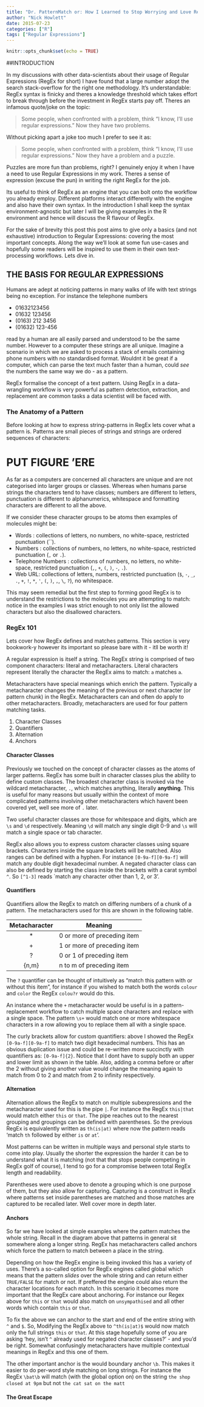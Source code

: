 ```yaml
---
title: "Dr. PatternMatch or: How I Learned to Stop Worrying and Love Regular Expressions"
author: "Nick Howlett"
date: 2015-07-23
categories: ["R"]
tags: ["Regular Expressions"]
---
```


```r
knitr::opts_chunk$set(echo = TRUE)
```

##INTRODUCTION

In my discussions with other data-scientists about their usage of Regular Expressions  (RegEx for short) I have found that a large number adopt the search stack-overflow for the right one methodology. It's understandable: RegEx syntax is finicky and theres a knowledge threshold which takes effort to break through before the investment in RegEx starts pay off. Theres an infamous quote/joke on the topic:

> Some people, when confronted with a problem, think 
“I know, I'll use regular expressions.”   Now they have two problems.

Without picking apart a joke too much I prefer to see it as: 

> Some people, when confronted with a problem, think 
“I know, I'll use regular expressions.”   Now they have a problem and a puzzle.

Puzzles are more fun than problems, right? I genuinely enjoy it when I have a need to use Regular Expressions in my work. Theres a sense of expression (excuse the pun) in writing the right RegEx for the job. 

Its useful to think of RegEx as an engine that you can bolt onto the workflow you already employ. Different platforms interact differently with the engine and also have their own syntax. In the introduction I shall keep the syntax environment-agnostic but later I will be giving examples in the R environment and hence will discuss the R flavour of RegEx. 

For the sake of brevity this post this post aims to give only a basics (and not exhaustive) introduction to Regular Expressions: covering the most important concepts. Along the way we'll look at some fun use-cases and hopefully some readers will be inspired to use them in their own text-processing workflows. Lets dive in.

## THE BASIS FOR REGULAR EXPRESSIONS 

Humans are adept at noticing patterns in many walks of life with text strings being no exception. For instance the telephone numbers 

* 01632123456
* 01632 123456
* \(0163)  212 3456 
* \(01632) 123-456

read by a human are all easily parsed and understood to be the same number. However to a computer these strings are all unique. Imagine a scenario in which we are asked to process a stack of emails containing phone numbers with no standardised format. Wouldnt it be great if a computer, which can parse the text much faster than a human, could *see* the numbers the same way we do - as a pattern.  

RegEx formalise the concept of a text pattern. Using RegEx in a data-wrangling workflow is very powerful as pattern detection, extraction, and replacement are common tasks a data scientist will be faced with.

### The Anatomy of a Pattern

Before looking at how to express string-patterns in RegEx lets cover what a pattern is. Patterns are small pieces of strings and strings are ordered sequences of characters:


# PUT FIGURE 'ERE


As far as a computers are concerned all characters are unique and are not categorised into larger groups or classes. Whereas when humans parse strings the characters tend to have classes; numbers are different to letters, punctuation is different to alphanumerics, whitespace and formatting characters are different to all the above.


If we consider these character groups to be atoms then examples of molecules might be:

* Words : collections of letters, no numbers, no white-space, restricted punctuation (``).
* Numbers : collections of numbers, no letters, no white-space, restricted punctuation (`,` or `.`).
* Telephone Numbers : collections of numbers, no letters, no white-space, restricted punctuation (`,`, `+`, `(`, `)`, `-`, `.`).
* Web URL: collections of letters, numbers, restricted punctuation (`$`, `-`, `_`, `.`, `+`, `!`, `*`, `'`, `(`, `)`, `,`, `\`, `?`), no whitespace.


This may seem remedial but the first step to forming good RegEx is to understand the restrictions to the molecules you are attempting to match: notice in the examples I was strict enough to not only list the allowed characters but also the disallowed characters.

### RegEx 101

Lets cover how RegEx defines and matches patterns. This section is very bookwork-y however its important so please bare with it - itll be worth it! 

A regular expression is itself a string. The RegEx string is comprised of two component characters: literal and metacharacters. Literal characters represent literally the character the RegEx aims to match: `a` matches `a`.

Metacharacters have special meanings which enrich the pattern. Typically a metacharacter changes the meaning of the previous or next character (or pattern chunk) in the RegEx. Metacharacters can and often do apply to other metacharacters. Broadly, metacharacters are used for four pattern matching tasks.

1. Character Classes
2. Quantifiers
3. Alternation
4. Anchors

#### Character Classes


Previously we touched on the concept of character classes as the atoms of larger patterns. RegEx has some built in character classes plus the ability to define custom classes. The broadest character class is invoked via the wildcard metacharacter, `.`, which matches anything, literally **anything**.  This is useful for many reasons but usually within the context of more complicated patterns involving other metacharacters which havent been covered yet, well see more of `.` later. 

Two useful character classes are those for whitespace and digits, which are `\s` and `\d` respectively. Meaning `\d` will match any single digit 0-9 and `\s` will match a single space or tab character. 


RegEx also allows you to express custom character classes using square brackets. Characters inside the square brackets will be matched. Also ranges can be defined with a hyphen. For instance `[0-9a-f][0-9a-f]` will match any double digit hexadecimal number. A negated character class can also be defined by starting the class inside the brackets with a carat symbol `^`. So `[^1-3]` reads `match any character other than 1, 2, or 3’.


#### Quantifiers

Quantifiers allow the RegEx to match on differing numbers of a chunk of a pattern. The metacharacters used for this are shown in the following table.


|Metacharacter |         Meaning           |
|:------------:|---------------------------|
|      *       |0 or more of preceding item|
|      +       |1 or more of preceding item|
|      ?       |0 or 1 of preceding item   |
|    {n,m}     |n to m of preceding item   |



The `?` quantifier can be thought of intuitively as “match this pattern with or without this item”, for instance if you wished to match both the words `colour` and `color` the RegEx `colou?r` would do this. 

An instance where the `+` metacharacter would be useful is in a pattern-replacement workflow to catch multiple space characters and replace with a single space. The pattern `\s+` would match one or more whitespace characters in a row allowing you to replace them all with a single space. 

The curly brackets allow for custom quantifiers: above I showed the RegEx `[0-9a-f][0-9a-f]` to match two digit hexadecimal numbers. This has an obvious duplication issue and could be re-written more succinctly with quantifiers as: `[0-9a-f]{2}`. Notice that I dont have to supply both an upper and lower limit as shown in the table. Also, adding a comma before or after the 2 without giving another value would change the meaning again to match from 0 to 2 and match from 2 to infinity respectively. 


#### Alternation

Alternation allows the RegEx to match on multiple subexpressions and the metacharacter used for this is the pipe `|`. For instance the RegEx `this|that` would match either `this` or `that`. The pipe reaches out to the nearest grouping and groupings can be defined with parentheses. So the previous RegEx is equivalently written as `th(is|at)` where now the pattern reads 'match `th` followed by either `is` or `at`'. 

Most patterns can be written in multiple ways and personal style starts to come into play. Usually the shorter the expression the harder it can be to understand what it is matching (not that that stops people competing in RegEx golf of course), I tend to go for a compromise between total RegEx length and readability.

Parentheses were used above to denote a grouping which is one purpose of them, but they also allow for capturing. Capturing is a construct in RegEx where patterns set inside parentheses are matched and those matches are captured to be recalled later. Well cover more in depth later.

#### Anchors

So far we have looked at simple examples where the pattern matches the whole string. Recall in the diagram above that patterns in general sit somewhere along a longer string. RegEx has metacharacters called anchors which force the pattern to match between a place in the string.

Depending on how the RegEx engine is being invoked this has a variety of uses. There's a so-called option for RegEx engines called global which means that the pattern *slides* over the whole string and can return either `TRUE/FALSE` for match or not. If preffered the engine could also return the character locations for each match. In this scenario it becomes more important that the RegEx care about anchoring. For instance our Regex above for `this` or `that` would also match on `unsympathised` and all other words which contain `this` or `that`.

To fix the above we can anchor to the start and end of the entire string with `^` and `$`. So, Modifying the RegEx above to `^th(is|at)$` would now match only the full strings `this` or `that`. At this stage hopefully some of you are asking 'hey, isn't `^` already used for negated character classes?' - and you'd be right. Somewhat confusingly metacharacters have multiple contextual meanings in RegEx and this one of them.

The other important anchor is the would boundary anchor `\b`. This makes it easier to do per-word style matching on long strings. For instance the RegEx `\bat\b` will match (with the global option on) on the string `the shop closed at 9pm` but not `the cat sat on the matt` 


#### The Great Escape
